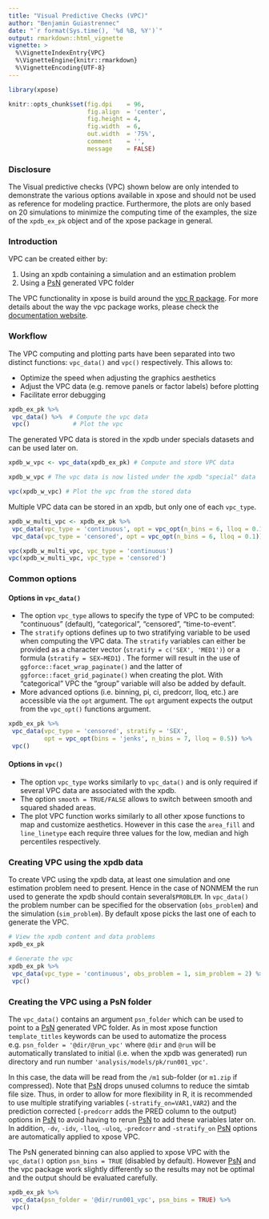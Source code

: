 ```yaml
---
title: "Visual Predictive Checks (VPC)"
author: "Benjamin Guiastrennec"
date: "`r format(Sys.time(), '%d %B, %Y')`"
output: rmarkdown::html_vignette
vignette: >
  %\VignetteIndexEntry{VPC}
  %\VignetteEngine{knitr::rmarkdown}
  %\VignetteEncoding{UTF-8}
---
```

  
```r
library(xpose)

knitr::opts_chunk$set(fig.dpi    = 96,
                      fig.align  = 'center', 
                      fig.height = 4, 
                      fig.width  = 6,
                      out.width  = '75%',
                      comment    = '',
                      message    = FALSE)
```

### Disclosure
The Visual predictive checks (VPC) shown below are only intended to demonstrate the various options available in xpose and should not be used as reference for modeling practice. Furthermore, the plots are only based on 20 simulations to minimize the computing time of the examples, the size of the `xpdb_ex_pk` object and of the xpose package in general.

### Introduction
VPC can be created either by:

1. Using an xpdb containing a simulation and an estimation problem
2. Using a [PsN](https://uupharmacometrics.github.io/PsN/) generated VPC folder

The VPC functionality in xpose is build around the [vpc R package](https://cran.r-project.org/package=vpc). For more details about the way the vpc package works, please check the [documentation website](http://vpc.ronkeizer.com).

### Workflow
The VPC computing and plotting parts have been separated into two distinct functions: `vpc_data()` and `vpc()` respectively. This allows to:

* Optimize the speed when adjusting the graphics aesthetics 
* Adjust the VPC data (e.g. remove panels or factor labels) before plotting
* Facilitate error debugging

```r
xpdb_ex_pk %>% 
 vpc_data() %>%  # Compute the vpc data
 vpc()            # Plot the vpc
```

The generated VPC data is stored in the xpdb under specials datasets and can be used later on.
```r
xpdb_w_vpc <- vpc_data(xpdb_ex_pk) # Compute and store VPC data

xpdb_w_vpc # The vpc data is now listed under the xpdb "special" data

vpc(xpdb_w_vpc) # Plot the vpc from the stored data
```

Multiple VPC data can be stored in an xpdb, but only one of each `vpc_type`.
```r
xpdb_w_multi_vpc <- xpdb_ex_pk %>% 
 vpc_data(vpc_type = 'continuous', opt = vpc_opt(n_bins = 6, lloq = 0.1)) %>% 
 vpc_data(vpc_type = 'censored', opt = vpc_opt(n_bins = 6, lloq = 0.1))

vpc(xpdb_w_multi_vpc, vpc_type = 'continuous')
vpc(xpdb_w_multi_vpc, vpc_type = 'censored')
```

### Common options
#### Options in `vpc_data()`
* The option `vpc_type` allows to specify the type of VPC to be computed: "continuous" (default), "categorical", "censored", "time-to-event".
* The `stratify` options defines up to two stratifying variable to be used when computing the VPC data. The `stratify` variables can either be provided as a character vector (`stratify = c('SEX', 'MED1')`) or a formula (`stratify = SEX~MED1`) . The former will result in the use of `ggforce::facet_wrap_paginate()` and the latter of `ggforce::facet_grid_paginate()` when creating the plot. With "categorical" VPC the "group" variable will also be added by default.
* More advanced options (i.e. binning, pi, ci, predcorr, lloq, etc.) are accessible via the `opt` argument. The `opt` argument expects the output from the `vpc_opt()` functions argument.

```r
xpdb_ex_pk %>% 
 vpc_data(vpc_type = 'censored', stratify = 'SEX',
          opt = vpc_opt(bins = 'jenks', n_bins = 7, lloq = 0.5)) %>% 
 vpc()
```

#### Options in `vpc()`
* The option `vpc_type` works similarly to `vpc_data()` and is only required if several VPC data are associated with the xpdb.
* The option `smooth = TRUE/FALSE` allows to switch between smooth and squared shaded areas.
* The plot VPC function works similarly to all other xpose functions to map and customize aesthetics. However in this case the `area_fill` and `line_linetype` each require three values for the low, median and high percentiles respectively.

### Creating VPC using the xpdb data
To create VPC using the xpdb data, at least one simulation and one estimation problem need to present. Hence in the case of NONMEM the run used to generate the xpdb should contain several`$PROBLEM`. In `vpc_data()` the problem number can be specified for the observation (`obs_problem`) and the simulation (`sim_problem`). By default xpose picks the last one of each to generate the VPC.

```r
# View the xpdb content and data problems
xpdb_ex_pk

# Generate the vpc
xpdb_ex_pk %>% 
 vpc_data(vpc_type = 'continuous', obs_problem = 1, sim_problem = 2) %>% 
 vpc()
```

### Creating the VPC using a PsN folder
The `vpc_data()` contains an argument `psn_folder` which can be used to point to a [PsN](https://uupharmacometrics.github.io/PsN/) generated VPC folder. As in most xpose function `template_titles` keywords can be used to automatize the process e.g. `psn_folder = '@dir/@run_vpc'` where `@dir` and `@run` will be automatically translated to initial (i.e. when the xpdb was generated) run directory and run number `'analysis/models/pk/run001_vpc'`. 

In this case, the data will be read from the `/m1` sub-folder (or `m1.zip` if compressed). Note that [PsN](https://uupharmacometrics.github.io/PsN/) drops unused columns to reduce the simtab file size. Thus, in order to allow for more flexibility in R, it is recommended to use multiple stratifying variables (`-stratify_on=VAR1,VAR2`) and the prediction corrected (`-predcorr` adds the PRED column to the output) options in [PsN](https://uupharmacometrics.github.io/PsN/) to avoid having to rerun [PsN](https://uupharmacometrics.github.io/PsN/) to add these variables later on.
In addition, `-dv`, `-idv`, `-lloq`, `-uloq`, `-predcorr` and `-stratify_on` [PsN](https://uupharmacometrics.github.io/PsN/) options are automatically applied to xpose VPC.

The PsN generated binning can also applied to xpose VPC with the `vpc_data()` option `psn_bins = TRUE` (disabled by default). However [PsN](https://uupharmacometrics.github.io/PsN/) and the vpc package work slightly differently so the results may not be optimal and the output should be evaluated carefully.

```r
xpdb_ex_pk %>% 
 vpc_data(psn_folder = '@dir/run001_vpc', psn_bins = TRUE) %>% 
 vpc()
```

